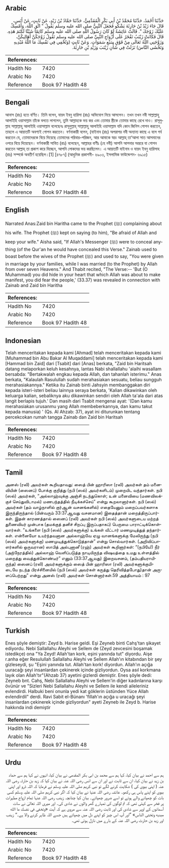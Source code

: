 ## Arabic


<div dir="rtl" lang="ar" style={{fontSize:'larger',backgroundColor:'#f8f9fa',padding:20}}>
حَدَّثَنَا أَحْمَدُ، حَدَّثَنَا مُحَمَّدُ بْنُ أَبِي بَكْرٍ الْمُقَدَّمِيُّ، حَدَّثَنَا حَمَّادُ بْنُ زَيْدٍ، عَنْ ثَابِتٍ، عَنْ أَنَسٍ، قَالَ جَاءَ زَيْدُ بْنُ حَارِثَةَ يَشْكُو فَجَعَلَ النَّبِيُّ صلى الله عليه وسلم يَقُولُ ‏"‏ اتَّقِ اللَّهَ، وَأَمْسِكْ عَلَيْكَ زَوْجَكَ ‏"‏‏.‏ قَالَتْ عَائِشَةُ لَوْ كَانَ رَسُولُ اللَّهِ صلى الله عليه وسلم كَاتِمًا شَيْئًا لَكَتَمَ هَذِهِ‏.‏ قَالَ فَكَانَتْ زَيْنَبُ تَفْخَرُ عَلَى أَزْوَاجِ النَّبِيِّ صلى الله عليه وسلم تَقُولُ زَوَّجَكُنَّ أَهَالِيكُنَّ، وَزَوَّجَنِي اللَّهُ تَعَالَى مِنْ فَوْقِ سَبْعِ سَمَوَاتٍ‏.‏ وَعَنْ ثَابِتٍ ‏(‏وَتُخْفِي فِي نَفْسِكَ مَا اللَّهُ مُبْدِيهِ وَتَخْشَى النَّاسَ‏)‏ نَزَلَتْ فِي شَأْنِ زَيْنَبَ وَزَيْدِ بْنِ حَارِثَةَ‏.‏
</div>
<div style={{backgroundColor:'#f8f9fa',padding:20, marginBottom: 10}}><table> <thead> <tr> <th>References:</th> <th></th> </tr> </thead> <tbody><tr><td>Hadith No</td><td>7420</td></tr><tr><td>Arabic No</td><td>7420</td></tr><tr><td>Reference</td><td>Book 97 Hadith 48</td></tr></tbody></table></div>

## Bengali


<div dir="ltr" lang="bn" style={{fontSize:'larger',backgroundColor:'#f8f9fa',padding:20}}>
আনাস (রাঃ) হতে বর্ণিত। তিনি বলেন, যায়দ ইবনু হারিসা (রাঃ) অভিযোগ নিয়ে আসলেন। তখন তখন নবী সাল্লাল্লাহু আলাইহি ওয়াসাল্লাম তাঁকে বলতে লাগলেন, তুমি আল্লাহকে ভয় কর এবং তোমার স্ত্রীকে তোমার কাছে রেখে দাও। রাসূলুল্লাহ সাল্লাল্লাহু আলাইহি ওয়াসাল্লাম বলেছেনঃ রাসূলুল্লাহ্ সাল্লাল্লাহু আলাইহি ওয়াসাল্লাম যদি কোন জিনিস গোপন করতেন, তাহলে এ আয়াতটি অবশ্যই গোপন করতেন। বর্ণনাকারী বলেন, (যাইনাব (রাঃ) অপরাপর নবী অন্যান্য কাছে এ বলে গর্ব করতেন যে, তোমাদেরকে বিয়ে দিয়েছে তোমাদের পরিবার-পরিজন, আর আমাকে স্বয়ং আল্লাহ্ তা‘আলা সাত আসমানের ওপরে বিয়ে দিয়েছেন। বর্ণনাকারী সাবিত (রাঃ) বলেছেন, আল্লাহর বাণীঃ (হে নবী) আপনি আপনার অন্তরে যা গোপন করতেন আল্লাহ্ তা প্রকাশ করে দিচ্ছেন, আপনি লোকদের ভয় করছিলেন। এ আয়াতটি যাইনাব ও যায়দ ইবনু হারিসাহ (রাঃ) সম্পর্কে অবতীর্ণ হয়েছিল।[1] [৪৭৮৭] (আধুনিক প্রকাশনী- ৬৯০৩, ইসলামিক ফাউন্ডেশন- ৬৯১৫)
</div>
<div style={{backgroundColor:'#f8f9fa',padding:20, marginBottom: 10}}><table> <thead> <tr> <th>References:</th> <th></th> </tr> </thead> <tbody><tr><td>Hadith No</td><td>7420</td></tr><tr><td>Arabic No</td><td>7420</td></tr><tr><td>Reference</td><td>Book 97 Hadith 48</td></tr></tbody></table></div>

## English


<div dir="ltr" lang="en" style={{fontSize:'larger',backgroundColor:'#f8f9fa',padding:20}}>
Narrated Anas:Zaid bin Haritha came to the Prophet (ﷺ) complaining about his wife. The Prophet (ﷺ) kept on saying (to him), "Be afraid of Allah and keep your wife." Aisha said, "If Allah's Messenger (ﷺ) were to conceal anything (of the Qur'an he would have concealed this Verse." Zainab used to boast before the wives of the Prophet (ﷺ) and used to say, "You were given in marriage by your families, while I was married (to the Prophet) by Allah from over seven Heavens." And Thabit recited, "The Verse:-- 'But (O Muhammad) you did hide in your heart that which Allah was about to make manifest, you did fear the people,' (33.37) was revealed in connection with Zainab and Zaid bin Haritha
</div>
<div style={{backgroundColor:'#f8f9fa',padding:20, marginBottom: 10}}><table> <thead> <tr> <th>References:</th> <th></th> </tr> </thead> <tbody><tr><td>Hadith No</td><td>7420</td></tr><tr><td>Arabic No</td><td>7420</td></tr><tr><td>Reference</td><td>Book 97 Hadith 48</td></tr></tbody></table></div>

## Indonesian


<div dir="ltr" lang="id" style={{fontSize:'larger',backgroundColor:'#f8f9fa',padding:20}}>
Telah menceritakan kepada kami [Ahmad] telah menceritakan kepada kami [Muhammad bin Abu Bakar Al Muqaddami] telah menceritakan kepada kami [Hammad bin Zaid] dari [Tsabit] dari [Anas] berkata, "Zaid bin Haritsah datang melaporkan keluh kesahnya, lantas Nabi shallallahu 'alaihi wasallam bersabda: "Bertakwalah engkau kepada Allah, dan tahanlah isterimu." Anas berkata, "Kalaulah Rasulullah sudah merahasiakan sesuatu, beliau sungguh merahasiakannya." Ketika itu Zainab binti Jahsyin membanggakan diri kepada isteri-isteri beliau lainnya seraya berkata, 'Kalian dikawinkan oleh keluarga kalian, sebaliknya aku dikawinkan sendiri oleh Allah ta'ala dari atas langit berlapis tujuh.' Dan masih dari Tsabit mengenai ayat: '(Dan kamu merahasiakan urusanmu yang Allah membeberkannya, dan kamu takut kepada manusia) ' (Qs. Al Ahzab: 37), ayat ini diturunkan tentang percekcokan rumah tangga Zainab dan Zaid bin Haritsah
</div>
<div style={{backgroundColor:'#f8f9fa',padding:20, marginBottom: 10}}><table> <thead> <tr> <th>References:</th> <th></th> </tr> </thead> <tbody><tr><td>Hadith No</td><td>7420</td></tr><tr><td>Arabic No</td><td>7420</td></tr><tr><td>Reference</td><td>Book 97 Hadith 48</td></tr></tbody></table></div>

## Tamil


<div dir="ltr" lang="ta" style={{fontSize:'larger',backgroundColor:'#f8f9fa',padding:20}}>
அனஸ் (ரலி) அவர்கள் கூறியதாவது: ஸைத் பின் ஹாரிஸா (ரலி) அவர்கள் தம் மனைவியின் (ஸைனப்) போக்கு குறித்து (நபி (ஸல்) அவர்களிடம்) முறையிட வந்தார்கள். நபி (ஸல்) அவர்கள், “அல்லாஹ்வுக்கு அஞ்சி நடந்துகொள்; உன் மனைவியை (மணவிலக்குச் செய்துவிடாமல்) மணபந்தத்தில் நீடிக்கச்செய்” என்று கூறலானார்கள். நபி (ஸல்) அவர்கள் (தம் வாழ்நாளில் குர்ஆன் வசனங்களில்) எதையேனும் மறைப்பவர்களாக இருந்திருந்தால் (பின்வரும் 33:37ஆவது வசனமான) இதைத்தான் மறைத்திருப்பார்கள். இதன் காரணத்தால் ஸைனப் (ரலி) அவர்கள் நபி (ஸல்) அவர்களுடைய மற்றத் துணைவியர் முன்பாக (தமக்குத் தனிச் சிறப்பு இருப்பதாகப்) பெருமை பாராட்டிக்கொள்வார்கள். “உங்களை (நபி (ஸல்) அவர்களுக்கு) உங்கள் வீட்டார் மணமுடித்துத் தந்தார்கள். என்னையோ உயர்ந்தவனான அல்லாஹ்வே ஏழு வானங்களுக்கு மேலிருந்து (நபி (ஸல்) அவர்களுக்கு) மணமுடித்துக்கொடுத்தான்” என்று சொல்வார்கள். (அறிவிப்பாளர்களில் ஒருவரான) ஸாபித் அல்புனானீ (ரஹ்) அவர்கள் கூறினார்கள்: “(நபியே!) நீர் (அந்நேரத்தில்) அல்லாஹ் வெளிப்படுத்த நாடியிருந்த விஷயத்தை உமது உள்ளத்தில் மறைத்து வைத்துக்கொண்டீர்” எனும் (33:37ஆவது) இறைவசனம், (தம்பதியராயிருந்த) ஸைனப் (ரலி) அவர்களுக்கும் ஸைத் பின் ஹாரிஸா (ரலி) அவர்களுக்குமிடையே நடந்த பிரச்சினையில் (நபி (ஸல்) அவர்கள் கருத்து தெரிவித்தபோது)தான் அருளப்பெற்றது” என்று அனஸ் (ரலி) அவர்கள் சொன்னார்கள்.59 அத்தியாயம் : 97
</div>
<div style={{backgroundColor:'#f8f9fa',padding:20, marginBottom: 10}}><table> <thead> <tr> <th>References:</th> <th></th> </tr> </thead> <tbody><tr><td>Hadith No</td><td>7420</td></tr><tr><td>Arabic No</td><td>7420</td></tr><tr><td>Reference</td><td>Book 97 Hadith 48</td></tr></tbody></table></div>

## Turkish


<div dir="ltr" lang="tr" style={{fontSize:'larger',backgroundColor:'#f8f9fa',padding:20}}>
Enes şöyle demiştir: Zeyd b. Harise geldi. Eşi Zeyneb binti Cahş'tan şikayet ediyordu. Nebi Sallallahu Aleyhi ve Sellem de (Zeyd zevcesini boşamak istedikçe) ona "Ya Zeyd! Allah'tan kork, eşini yanında tut" diyordu. Aişe r.anha eğer Resulullah Sallallahu Aleyhi ve Sellem Allah'ın kitabından bir şey gizleseydi, şu "Eşini yanında tut. Allah'tan kork! diyordun. Allah'ın açığa uuracağı şeyi insanlardan çekinerek içinde gizliyordun. Oysa asıl korkmana layık olan Allah'tır"(Ahzab 37) ayetini gizlerdi demiştir. Enes şöyle dedi: Zeyneb bnt. Cahş, Nebi Sallallahu Aleyhi ve Sellem'in diğer kadınlarına karşı övünür ve "Sizleri Nebi Sallallahu Aleyhi ve Sellem ile kendi aileleriniz evlendirdi. Halbuki beni onunla yedi kat göklerin üstünden Yüce Allah evlendirdil" derdi. Ravi Sabit el-Bünanı 'fillah'ın açığa u uracağı şeyi insanlardan çekinerek içinde gizliyordun" ayeti Zeyneb ile Zeyd b. Harise hakkında indi demiştir
</div>
<div style={{backgroundColor:'#f8f9fa',padding:20, marginBottom: 10}}><table> <thead> <tr> <th>References:</th> <th></th> </tr> </thead> <tbody><tr><td>Hadith No</td><td>7420</td></tr><tr><td>Arabic No</td><td>7420</td></tr><tr><td>Reference</td><td>Book 97 Hadith 48</td></tr></tbody></table></div>

## Urdu


<div dir="rtl" lang="ur" style={{fontSize:'larger',backgroundColor:'#f8f9fa',padding:20}}>
ہم سے احمد نے بیان کیا، کہا ہم سے محمد بن ابی بکر المقدمی نے بیان کیا، انہوں نے کہا ہم سے حماد بن زید نے بیان کیا، ان سے ثابت نے اور ان سے انس رضی اللہ عنہ نے بیان کیا کہ زید بن حارثہ رضی اللہ عنہ ( اپنی بیوی کی ) شکایت کرنے لگے تو نبی کریم صلی اللہ علیہ وسلم نے فرمایا کہ اللہ ڈرو اور اپنی بیوی کو اپنے پاس ہی رکھو۔ عائشہ رضی اللہ عنہا نے بیان کیا کہ اگر نبی کریم صلی اللہ علیہ وسلم کسی بات کو چھپانے والے ہوتے تو اسے ضرور چھپاتے۔ بیان کیا چنانچہ زینب رضی اللہ عنہا تمام ازواج مطہرات پر فخر سے کہتی تھی کہ تم لوگوں کی تمہارے گھر والوں نے شادی کی۔ اور میری اللہ تعالیٰ نے سات آسمانوں کے اوپر سے شادی کی اور ثابت رضی اللہ عنہ سے مروی ہے کہ آیت «وتخفي في نفسك ما الله مبديه وتخشى الناس‏» ”اور آپ اس چیز کو اپنے دل میں چھپاتے ہیں جسے اللہ ظاہر کرنے والا ہے۔“ زینب اور زید بن حارث رضی اللہ عنہ کے بارے میں نازل ہوئی تھی۔
</div>
<div style={{backgroundColor:'#f8f9fa',padding:20, marginBottom: 10}}><table> <thead> <tr> <th>References:</th> <th></th> </tr> </thead> <tbody><tr><td>Hadith No</td><td>7420</td></tr><tr><td>Arabic No</td><td>7420</td></tr><tr><td>Reference</td><td>Book 97 Hadith 48</td></tr></tbody></table></div>